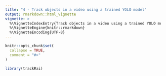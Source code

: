 ```yaml
---
title: "4 - Track objects in a video using a trained YOLO model"
output: rmarkdown::html_vignette
vignette: >
  %\VignetteIndexEntry{Track objects in a video using a trained YOLO model}
  %\VignetteEngine{knitr::rmarkdown}
  %\VignetteEncoding{UTF-8}
---
```


```r
knitr::opts_chunk$set(
  collapse = TRUE,
  comment = "#>"
)
```

```r
library(trackRai)
```
